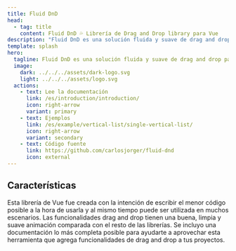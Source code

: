 ```yaml
---
title: Fluid DnD
head:
  - tag: title
    content: Fluid DnD 💦 Librería de Drag and Drop library para Vue
description: "Fluid DnD es una solución fluida y suave de drag and drop para listas completamente animadas. Actualmente con soporte para Vue 3, React y Svelte"
template: splash
hero:
  tagline: Fluid DnD es una solución fluida y suave de drag and drop para listas completamente animadas.
  image:
    dark: ../../../assets/dark-logo.svg
    light: ../../../assets/logo.svg
  actions:
    - text: Lee la documentación
      link: /es/introduction/introduction/
      icon: right-arrow
      variant: primary
    - text: Ejemplos
      link: /es/example/vertical-list/single-vertical-list/
      icon: right-arrow
      variant: secondary
    - text: Código fuente
      link: https://github.com/carlosjorger/fluid-dnd
      icon: external
---
```



## Características

<CardGrid>
	<Card title="Fácil y flexible" icon="pen">
		Esta librería de Vue fue creada con la intención de escribir el menor código posible a la hora
		de usarla y al mismo tiempo puede ser utilizada en muchos escenarios.
	</Card>
	<Card title="Limpia y animada" icon="rocket">
		Las funcionalidades drag and drop tienen una buena, limpia y suave animación comparada con el
		resto de las librerías.
	</Card>
	<Card title="Completamente documentado" icon="open-book">
		Se incluyo una documentación lo más completa posible para ayudarte a aprovechar esta herramienta
		que agrega funcionalidades de drag and drop a tus proyectos.
	</Card>
</CardGrid>
